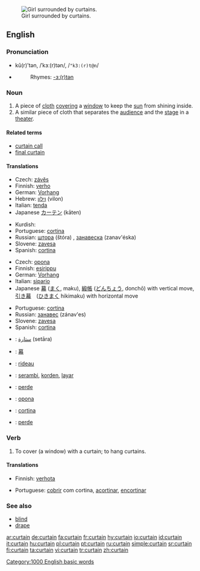[[Image:Jan Vermeer van Delft 003.jpg|thumb|Girl surrounded by curtains.]]
==English==

===Pronunciation===
*kû(r)'tən, /ˈkɜː(r)tən/, /<tt>"k3:(r)t@n</tt>/
*{{audio|en-us-curtain.ogg|Audio (US)}}
*:Rhymes: [[Rhymes:English:-ɜː(r)tən|-ɜː(r)tən]]

===Noun===
{{en-noun}}

# A piece of [[cloth]] [[cover]]ing a [[window]] to keep the [[sun]] from shining inside.
# A similar piece of cloth that separates the [[audience]] and the [[stage]] in a [[theater]].

====Related terms====
*[[curtain call]]
*[[final curtain]]

====Translations====
{{trans-top|piece of cloth covering a window}}
*Czech: [[závěs]] {{m}}
*Finnish: [[verho]]
*German: [[Vorhang]] {{m}}
*Hebrew: [[וילון]] (vilon) {{m}}
*Italian: [[tenda]] {{f}}
*Japanese [[カーテン]] (kāten)
{{trans-mid}}
*Kurdish: {{KUchar|[[په‌رده‌]]}}
*Portuguese: [[cortina]] {{f}}
*Russian: [[штора]] (štóra) {{f}}, [[занавеска]] (zanav'éska) {{f}}
*Slovene: [[zavesa]] {{f}}
*Spanish: [[cortina]] {{f}}
{{trans-bottom}}

{{trans-top|piece of cloth in a theater}}
*Czech: [[opona]] {{f}}
*Finnish: [[esirippu]]
*German: [[Vorhang]] {{m}}
*Italian: [[sipario]] {{m}}
*Japanese [[幕]] ([[まく]], maku), [[緞帳]] ([[どんちょう]], donchō) with vertical move, [[引き幕]]　([[ひきまく]] hikimaku) with horizontal move
{{trans-mid}}
*Portuguese: [[cortina]] {{f}}
*Russian: [[занавес]] (zánav'es) {{m}}
*Slovene: [[zavesa]] {{f}}
*Spanish: [[cortina]] {{f}}
{{trans-bottom}}

{{checktrans}}
{{trans-top|translations to be checked}}
*{{ttbc|Arabic}}: [[ستارة]] (setāra) {{f}}
*{{ttbc|CJKV Characters}}: [[幕]]
*{{ttbc|French}}: [[rideau]] {{m}}
*{{ttbc|Indonesian}}: [[serambi]], [[korden]], [[layar]]
*{{ttbc|Kurdish}}: [[perde]] {{f}}
*{{ttbc|Slovak}}: [[opona]] {{f}}
*{{ttbc|Spanish}}: [[cortina]] {{f}}
*{{ttbc|Turkish}}: [[perde]]
{{trans-bottom}}

===Verb===
{{en-verb}}

# To cover (a window) with a curtain; to hang curtains.

====Translations====
{{trans-top|to cover with a curtain}}
*Finnish: [[verhota]]
{{trans-mid}}
*Portuguese: [[cobrir]] com cortina, [[acortinar]], [[encortinar]]
{{trans-bottom}}

===See also===
*[[blind]]
*[[drape]]

[[Category:1000 English basic words]]

[[ar:curtain]]
[[de:curtain]]
[[fa:curtain]]
[[fr:curtain]]
[[hy:curtain]]
[[io:curtain]]
[[id:curtain]]
[[it:curtain]]
[[hu:curtain]]
[[pl:curtain]]
[[pt:curtain]]
[[ru:curtain]]
[[simple:curtain]]
[[sr:curtain]]
[[fi:curtain]]
[[ta:curtain]]
[[vi:curtain]]
[[tr:curtain]]
[[zh:curtain]]